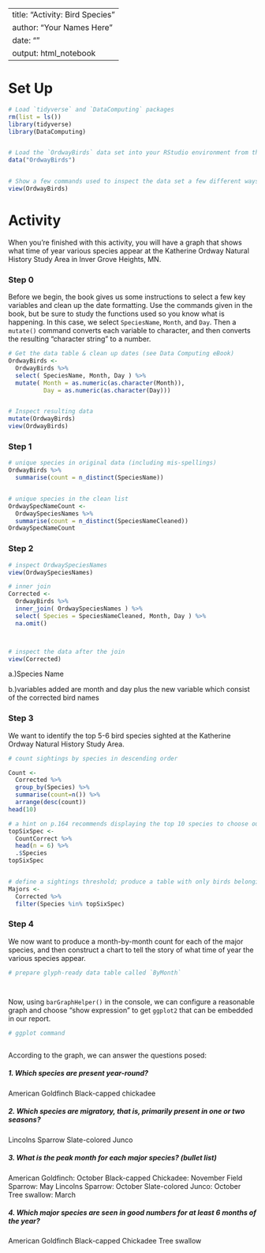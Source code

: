 
---
title: "Activity: Bird Species"
author: "Your Names Here"
date: ""
output: html_notebook
---


# Set Up

```r
# Load `tidyverse` and `DataComputing` packages
rm(list = ls())
library(tidyverse)
library(DataComputing)


# Load the `OrdwayBirds` data set into your RStudio environment from the `DataComputing` package
data("OrdwayBirds")


# Show a few commands used to inspect the data set a few different ways
view(OrdwayBirds)


```

# Activity

When you're finished with this activity, you will have a graph that shows what time of year various species appear at the Katherine Ordway Natural History Study Area in Inver Grove Heights, MN.

### Step 0

Before we begin, the book gives us some instructions to select a few key variables and clean up the date formatting.  Use the commands given in the book, but be sure to study the functions used so you know what is happening.  In this case, we select `SpeciesName`, `Month`, and `Day`. Then a `mutate()` command converts each variable to character, and then converts the resulting "character string" to a number.

```r
# Get the data table & clean up dates (see Data Computing eBook)
OrdwayBirds <-
  OrdwayBirds %>%
  select( SpeciesName, Month, Day ) %>%
  mutate( Month = as.numeric(as.character(Month)), 
          Day = as.numeric(as.character(Day)))


# Inspect resulting data
mutate(OrdwayBirds)
view(OrdwayBirds)

```



### Step 1




```r
# unique species in original data (including mis-spellings)
OrdwayBirds %>%
  summarise(count = n_distinct(SpeciesName))


# unique species in the clean list
OrdwaySpecNameCount <-
  OrdwaySpeciesNames %>%
  summarise(count = n_distinct(SpeciesNameCleaned))
OrdwaySpecNameCount 


```


### Step 2
  



```r
# inspect OrdwaySpeciesNames
view(OrdwaySpeciesNames)

# inner join
Corrected <-
  OrdwayBirds %>%
  inner_join( OrdwaySpeciesNames ) %>% 
  select( Species = SpeciesNameCleaned, Month, Day ) %>%
  na.omit() 



# inspect the data after the join
view(Corrected)

```
a.)Species Name

b.)variables added are month and day plus the new variable which consist of the corrected bird names

### Step 3

We want to identify the top 5-6 bird species sighted at the Katherine Ordway Natural History Study Area.

```r
# count sightings by species in descending order

Count <- 
  Corrected %>% 
  group_by(Species) %>% 
  summarise(count=n()) %>%
  arrange(desc(count))
head(10)

# a hint on p.164 recommends displaying the top 10 species to choose our threshold
topSixSpec <-
  CountCorrect %>% 
  head(n = 6) %>% 
  .$Species
topSixSpec


# define a sightings threshold; produce a table with only birds belonging to major species
Majors <-
  Corrected %>% 
  filter(Species %in% topSixSpec)

```

### Step 4

We now want to produce a month-by-month count for each of the major species, and then construct a chart to tell the story of what time of year the various species appear.

```r
# prepare glyph-ready data table called `ByMonth`




```

Now, using `barGraphHelper()` in the console, we can configure a reasonable graph and choose "show expression" to get `ggplot2` that can be embedded in our report.



```r
# ggplot command



```

According to the graph, we can answer the questions posed:

##### 1. Which species are present year-round?  

American Goldfinch
Black-capped chickadee

##### 2. Which species are migratory, that is, primarily present in one or two seasons?
Lincolns Sparrow
Slate-colored Junco



##### 3. What is the peak month for each major species? (bullet list)
American Goldfinch: October
Black-capped Chickadee: November
Field Sparrow: May
Lincolns Sparrow: October
Slate-colored Junco: October
Tree swallow: March



##### 4. Which major species are seen in good numbers for at least 6 months of the year?
American Goldfinch
Black-capped Chickadee
Tree swallow


```r

```


